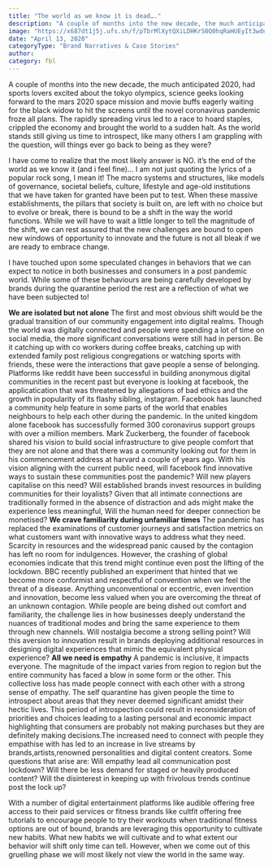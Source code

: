 ```yaml
---
title: "The world as we know it is dead…."
description: "A couple of months into the new decade, the much anticipated 2020, had sports lovers excited about the tokyo olympics, science geeks looking forward to the mars 2020 space mission and movie buffs eagerly waiting for the black widow to hit the screens until the novel coronavirus pandemic froze all plans."
image: "https://x687dt1j5j.ufs.sh/f/pTbrMlXytQXiLDHKrS0Q0hqRaHUEyIt3wdnJjrkN6TGb147A"
date: "April 13, 2020"
categoryType: "Brand Narratives & Case Stories"
author:
category: fbl
---
```


A couple of months into the new decade, the much anticipated 2020, had sports lovers excited about the tokyo olympics, science geeks looking forward to the mars 2020 space mission and movie buffs eagerly waiting for the black widow to hit the screens until the novel coronavirus pandemic froze all plans. The rapidly spreading virus led to a race to hoard staples, crippled the economy and brought the world to a sudden halt. As the world stands still giving us time to introspect, like many others I am grappling with the question, will things ever go back to being as they were?

I have come to realize that the most likely answer is NO. it’s the end of the world as we know it (and i feel fine)… I am not just quoting the lyrics of a popular rock song, I mean it! The macro systems and structures, like models of governance, societal beliefs, culture, lifestyle and age-old institutions that we have taken for granted have been put to test. When these massive establishments, the pillars that society is built on, are left with no choice but to evolve or break, there is bound to be a shift in the way the world functions. While we will have to wait a little longer to tell the magnitude of the shift, we can rest assured that the new challenges are bound to open new windows of opportunity to innovate and the future is not all bleak if we are ready to embrace change.

I have touched upon some speculated changes in behaviors that we can expect to notice in both businesses and consumers in a post pandemic world. While some of these behaviours are being carefully developed by brands during the quarantine period the rest are a reflection of what we have been subjected to!

**We are isolated but not alone**
The first and most obvious shift would be the gradual transition of our community engagement into digital realms. Though the world was digitally connected and people were spending a lot of time on social media, the more significant conversations were still had in person. Be it catching up with co workers during coffee breaks, catching up with extended family post religious congregations or watching sports with friends, these were the interactions that gave people a sense of belonging. Platforms like reddit have been successful in building anonymous digital communities in the recent past but everyone is looking at facebook, the applicatication that was threatened by allegations of bad ethics and the growth in popularity of its flashy sibling, instagram. Facebook has launched a community help feature in some parts of the world that enables neighbours to help each other during the pandemic. In the united kingdom alone facebook has successfully formed 300 coronavirus support groups with over a million members. Mark Zuckerberg, the founder of facebook shared his vision to build social infrastructure to give people comfort that they are not alone and that there was a community looking out for them in his commencement address at harvard a couple of years ago. With his vision aligning with the current public need, will facebook find innovative ways to sustain these communities post the pandemic? Will new players capitalise on this need? Will established brands invest resources in building communities for their loyalists? Given that all intimate connections are traditionally formed in the absence of distraction and ads might make the experience less meaningful, Will the human need for deeper connection be monetised?
**We crave familiarity during unfamiliar times**
The pandemic has replaced the examinations of customer journeys and satisfaction metrics on what customers want with innovative ways to address what they need. Scarcity in resources and the widespread panic caused by the contagion has left no room for indulgences. However, the crashing of global economies indicate that this trend might continue even post the lifting of the lockdown. BBC recently published an experiment that hinted that we become more conformist and respectful of convention when we feel the threat of a disease. Anything unconventional or eccentric, even invention and innovation, become less valued when you are overcoming the threat of an unknown contagion. While people are being dished out comfort and familiarity, the challenge lies in how businesses deeply understand the nuances of traditional modes and bring the same experience to them through new channels. Will nostalgia become a strong selling point? Will this aversion to innovation result in brands deploying additional resources in designing digital experiences that mimic the equivalent physical experience?
**All we need is empathy**
A pandemic is inclusive, it impacts everyone. The magnitude of the impact varies from region to region but the entire community has faced a blow in some form or the other. This collective loss has made people connect with each other with a strong sense of empathy. The self quarantine has given people the time to introspect about areas that they never deemed significant amidst their hectic lives. This period of introspection could result in reconsideration of priorities and choices leading to a lasting personal and economic impact highlighting that consumers are probably not making purchases but they are definitely making decisions.The increased need to connect with people they empathise with has led to an increase in live streams by brands,artists,renowned personalities and digital content creators. Some questions that arise are: Will empathy lead all communication post lockdown? Will there be less demand for staged or heavily produced content? Will the disinterest in keeping up with frivolous trends continue post the lock up?

With a number of digital entertainment platforms like audible offering free access to their paid services or fitness brands like cultfit offering free tutorials to encourage people to try their workouts when traditional fitness options are out of bound, brands are leveraging this opportunity to cultivate new habits. What new habits we will cultivate and to what extent our behavior will shift only time can tell. However, when we come out of this gruelling phase we will most likely not view the world in the same way.
